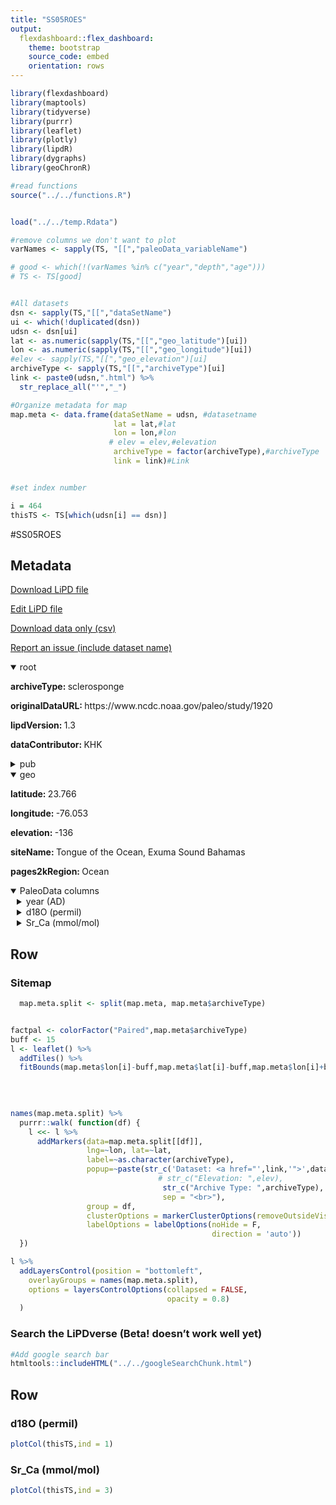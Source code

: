 ```yaml
---
title: "SS05ROES"
output: 
  flexdashboard::flex_dashboard:
    theme: bootstrap
    source_code: embed
    orientation: rows
---
```


```r
library(flexdashboard)
library(maptools)
library(tidyverse)
library(purrr)
library(leaflet)
library(plotly)
library(lipdR)
library(dygraphs)
library(geoChronR)

#read functions
source("../../functions.R")


load("../../temp.Rdata")

#remove columns we don't want to plot
varNames <- sapply(TS, "[[","paleoData_variableName")

# good <- which(!(varNames %in% c("year","depth","age")))
# TS <- TS[good]


#All datasets
dsn <- sapply(TS,"[[","dataSetName")
ui <- which(!duplicated(dsn))
udsn <- dsn[ui]
lat <- as.numeric(sapply(TS,"[[","geo_latitude")[ui])
lon <- as.numeric(sapply(TS,"[[","geo_longitude")[ui])
#elev <- sapply(TS,"[[","geo_elevation")[ui]
archiveType <- sapply(TS,"[[","archiveType")[ui]
link <- paste0(udsn,".html") %>% 
  str_replace_all("'","_")

#Organize metadata for map
map.meta <- data.frame(dataSetName = udsn, #datasetname
                       lat = lat,#lat
                       lon = lon,#lon
                      # elev = elev,#elevation
                       archiveType = factor(archiveType),#archiveType
                       link = link)#Link


#set index number

i = 464
thisTS <- TS[which(udsn[i] == dsn)]
```
#SS05ROES

Metadata {.sidebar}
-------------------------------------
[Download LiPD file](SS05ROES.lpd)
            

[Edit LiPD file](http://lipd.net/playground?source=http://lipdverse.org/iso2kv0_11_0/SS05ROES.lpd)
            

[Download data only (csv)](SS05ROES.csv)
            

[Report an issue (include dataset name)](https://github.com/nickmckay/LiPDverse/issues)

<details open style="margin-left: 0px">
<summary>root</summary>
<p style="margin-left: 0px"><strong>archiveType: </strong>sclerosponge
<p style="margin-left: 0px"><strong>originalDataURL: </strong>https://www.ncdc.noaa.gov/paleo/study/1920
<p style="margin-left: 0px"><strong>lipdVersion: </strong>1.3
<p style="margin-left: 0px"><strong>dataContributor: </strong>KHK
</details>
<details>
<summary>pub</summary>
<details style="margin-left: 10px">
<summary>pub1</summary>
<p style="margin-left: 10px"><strong>author: </strong>Rosenheim, Brad E.
<p style="margin-left: 10px"><strong>citeKey: </strong>rosenheim2005salinity
<p style="margin-left: 10px"><strong>journal: </strong>Geophys. Res. Lett.
<p style="margin-left: 10px"><strong>volume: </strong>32
<p style="margin-left: 10px"><strong>pubYear: </strong>NA
<p style="margin-left: 10px"><strong>title: </strong>Salinity change in the subtropical Atlantic: Secular increase and teleconnections to the North Atlantic Oscillation
<p style="margin-left: 10px"><strong>DOI: </strong>10.1029/2004GL021499
</details>
<details style="margin-left: 10px">
<summary>pub2</summary>
<p style="margin-left: 10px"><strong>author: </strong>Rosenheim, B.
<p style="margin-left: 10px"><strong>pubYear: </strong>NA
<p style="margin-left: 10px"><strong>title: </strong>Ocean2kHR-AtlanticBahamasExumaRosenheim2005
</details>
</details>
<details open style="margin-left: 0px">
<summary>geo</summary>
<p style="margin-left: 0px"><strong>latitude: </strong>23.766
<p style="margin-left: 0px"><strong>longitude: </strong>-76.053
<p style="margin-left: 0px"><strong>elevation: </strong>-136
<p style="margin-left: 0px"><strong>siteName: </strong>Tongue of the Ocean, Exuma Sound Bahamas
<p style="margin-left: 0px"><strong>pages2kRegion: </strong>Ocean
</details>
<details open>
<summary>PaleoData columns</summary>
<details style="margin-left: 10px">
<summary>year (AD)</summary>
<p style="margin-left: 10px"><strong>TSid: </strong>MAT2569a32240
<p style="margin-left: 10px"><strong>variableName: </strong>year
<p style="margin-left: 10px"><strong>units: </strong>AD
<p style="margin-left: 10px"><strong>description: </strong>Year AD
</details>
<details style="margin-left: 10px">
<summary>d18O (permil)</summary>
<p style="margin-left: 10px"><strong>TSid: </strong>Ocean2kHR_112
<p style="margin-left: 10px"><strong>variableName: </strong>d18O
<p style="margin-left: 10px"><strong>units: </strong>permil
<p style="margin-left: 10px"><strong>description: </strong>d18O of carbonate
<p style="margin-left: 10px"><strong>useInGlobalTemperatureAnalysis: </strong>TRUE
<details>
<summary>interpretation</summary>
<details style="margin-left: 20px">
<summary>1</summary>
<p style="margin-left: 20px"><strong>basis: </strong>we find secular salinity increases of 0.35 Â± 0.34 psu in Exuma Sound and 0.5 Â± 0.35 psu in TOTO that must happen coevally with the secular temperature increases to explain the discrepancies between Sr/Ca and d18Oaragonite linear temperature trends. It is evident from (4) that our reconstruction is sensitive to the gradient d18Osw/S (0.54 %psu1). Despite the significant cumulative residual error from equations (1)â€“(3) (auxiliary material), our data clearly identify salinity variation in the subsurface waters of both Exuma Sound and TOTO during the last 100 years.
<p style="margin-left: 20px"><strong>interpDirection: </strong>decrease
<p style="margin-left: 20px"><strong>scope: </strong>climate
<p style="margin-left: 20px"><strong>seasonality: </strong>1 2 3 4 5 6 7 8 9 10 11 12
<p style="margin-left: 20px"><strong>variable: </strong>temperature and salinity
<p style="margin-left: 20px"><strong>variableDetail: </strong>subsurface, 136 m
<p style="margin-left: 20px"><strong>direction: </strong>decrease
</details>
<details style="margin-left: 20px">
<summary>2</summary>
<p style="margin-left: 20px"><strong>basis: </strong>bohm 2000 10.1016/S0016-7037(99)00408-1
<p style="margin-left: 20px"><strong>coefficient: </strong>NA
<p style="margin-left: 20px"><strong>direction: </strong>negative
<p style="margin-left: 20px"><strong>equilibriumEvidence: </strong>mode of skeleton formation of Ceratoporella nicholsoni suggest that these sponges precipitate aragonite close to isotopic equilibrium (bohm, 2000).
<p style="margin-left: 20px"><strong>inferredMaterial: </strong>seawater
<p style="margin-left: 20px"><strong>integrationTime: </strong>1
<p style="margin-left: 20px"><strong>integrationTimeBasis: </strong>sclerosponges were dated using U/Th radiometric techniques and then analyzed using high resolution micromilling for oxygen isotope analysis via isotope ratio mass spectrometry and laser ablation sampling for Sr/Ca analysis via ICP-MS. Constant-growth age models constructed from U/Th dating indicate growth rates of 145 mmy1 for the Exuma sclerosponge and 172 mmy1 for the TOTO sclerosponge (auxiliary material1). The radiometric age model of the TOTO sclerosponge was tuned to annual Sr/ Ca variations after Swart et al. [2002], however because tuned age models and constant growth models are within 5% [Swart et al., 2002], the U/Th constant growth model was used for the Exuma sclerosponge.
<p style="margin-left: 20px"><strong>integrationTimeUncertainty: </strong>subannual samples averaged to annual for archived data
<p style="margin-left: 20px"><strong>integrationTimeUncertaintyType: </strong>U/Th dating and Sr/Ca for annual cycles to define chronology
<p style="margin-left: 20px"><strong>integrationTimeUnits: </strong>year
<p style="margin-left: 20px"><strong>mathematicalRelation: </strong>linear
<p style="margin-left: 20px"><strong>rank: </strong>1
<p style="margin-left: 20px"><strong>scope: </strong>isotope
<p style="margin-left: 20px"><strong>variable: </strong>T_water
<p style="margin-left: 20px"><strong>fraction: </strong>NA
</details>
<details style="margin-left: 20px">
<summary>3</summary>
<p style="margin-left: 20px"><strong>basis: </strong>Oxygen isotope values (d18O) are measured in %VPDB for aragonite and % SMOW for water. Ratios of Sr/Ca are measured in mmolmol1, temperature (T) is in C, and salinity (S) is in psu. Equation (3) is constructed from surface waters (<50 m) of the return flow of the N. Atlantic Gyre between 45N and 31N. During transport between these latitudes, this water mass begins adopting the properties of the SMW [Krauss, 1986; Ottens, 1991]. By combining and rearranging these equations to reconstruct the salinity record preserved in Bahamas sclerosponges,
<p style="margin-left: 20px"><strong>coefficient: </strong>NA
<p style="margin-left: 20px"><strong>direction: </strong>negative
<p style="margin-left: 20px"><strong>equilibriumEvidence: </strong>mode of skeleton formation of Ceratoporella nicholsoni suggest that these sponges precipitate aragonite close to isotopic equilibrium (bohm, 2000).
<p style="margin-left: 20px"><strong>inferredMaterial: </strong>seawater
<p style="margin-left: 20px"><strong>integrationTime: </strong>1
<p style="margin-left: 20px"><strong>integrationTimeBasis: </strong>sclerosponges were dated using U/Th radiometric techniques and then analyzed using high resolution micromilling for oxygen isotope analysis via isotope ratio mass spectrometry and laser ablation sampling for Sr/Ca analysis via ICP-MS. Constant-growth age models constructed from U/Th dating indicate growth rates of 145 mmy1 for the Exuma sclerosponge and 172 mmy1 for the TOTO sclerosponge (auxiliary material1). The radiometric age model of the TOTO sclerosponge was tuned to annual Sr/ Ca variations after Swart et al. [2002], however because tuned age models and constant growth models are within 5% [Swart et al., 2002], the U/Th constant growth model was used for the Exuma sclerosponge.
<p style="margin-left: 20px"><strong>integrationTimeUncertainty: </strong>subannual samples averaged to annual for archived data
<p style="margin-left: 20px"><strong>integrationTimeUncertaintyType: </strong>U/Th dating and Sr/Ca for annual cycles to define chronology
<p style="margin-left: 20px"><strong>integrationTimeUnits: </strong>year
<p style="margin-left: 20px"><strong>mathematicalRelation: </strong>linear
<p style="margin-left: 20px"><strong>rank: </strong>2
<p style="margin-left: 20px"><strong>scope: </strong>isotope
<p style="margin-left: 20px"><strong>variable: </strong>salinity_seawater
<p style="margin-left: 20px"><strong>fraction: </strong>NA
</details>
<details style="margin-left: 20px">
<summary>4</summary>
<p style="margin-left: 20px"><strong>coefficient: </strong>NA
<p style="margin-left: 20px"><strong>fraction: </strong>NA
<p style="margin-left: 20px"><strong>rank: </strong>NA
<p style="margin-left: 20px"><strong>scope: </strong>isotope
</details>
</details>
</details>
<details style="margin-left: 10px">
<summary>Sr_Ca (mmol/mol)</summary>
<p style="margin-left: 10px"><strong>TSid: </strong>Ocean2kHR_113
<p style="margin-left: 10px"><strong>variableName: </strong>Sr_Ca
<p style="margin-left: 10px"><strong>units: </strong>mmol/mol
<p style="margin-left: 10px"><strong>description: </strong>carbonate
<p style="margin-left: 10px"><strong>useInGlobalTemperatureAnalysis: </strong>TRUE
<details>
<summary>interpretation</summary>
<details style="margin-left: 20px">
<summary>1</summary>
<p style="margin-left: 20px"><strong>interpDirection: </strong>decrease
<p style="margin-left: 20px"><strong>scope: </strong>climate
<p style="margin-left: 20px"><strong>seasonality: </strong>1 2 3 4 5 6 7 8 9 10 11 12
<p style="margin-left: 20px"><strong>variable: </strong>temperature
<p style="margin-left: 20px"><strong>variableDetail: </strong>sea_surface
<p style="margin-left: 20px"><strong>direction: </strong>decrease
</details>
<details style="margin-left: 20px">
<summary>2</summary>
<p style="margin-left: 20px"><strong>inferredMaterial: </strong>seawater
<p style="margin-left: 20px"><strong>scope: </strong>isotope
<p style="margin-left: 20px"><strong>coefficient: </strong>NA
<p style="margin-left: 20px"><strong>fraction: </strong>NA
<p style="margin-left: 20px"><strong>rank: </strong>NA
</details>
<details style="margin-left: 20px">
<summary>3</summary>
<p style="margin-left: 20px"><strong>coefficient: </strong>NA
<p style="margin-left: 20px"><strong>fraction: </strong>NA
<p style="margin-left: 20px"><strong>rank: </strong>NA
<p style="margin-left: 20px"><strong>scope: </strong>isotope
</details>
<details style="margin-left: 20px">
<summary>4</summary>
<p style="margin-left: 20px"><strong>coefficient: </strong>NA
<p style="margin-left: 20px"><strong>fraction: </strong>NA
<p style="margin-left: 20px"><strong>rank: </strong>NA
<p style="margin-left: 20px"><strong>scope: </strong>isotope
</details>
</details>
</details>

Row {.tabset .tabset-fade}
-----------------------------------------------------------------------

### Sitemap

```r
  map.meta.split <- split(map.meta, map.meta$archiveType)


factpal <- colorFactor("Paired",map.meta$archiveType)
buff <- 15
l <- leaflet() %>% 
  addTiles() %>% 
  fitBounds(map.meta$lon[i]-buff,map.meta$lat[i]-buff,map.meta$lon[i]+buff,map.meta$lat[i]+buff)
  

  
  
names(map.meta.split) %>%
  purrr::walk( function(df) {
    l <<- l %>%
      addMarkers(data=map.meta.split[[df]],
                 lng=~lon, lat=~lat,
                 label=~as.character(archiveType),
                 popup=~paste(str_c('Dataset: <a href="',link,'">',dataSetName,'</a>'),
                                 # str_c("Elevation: ",elev),
                                  str_c("Archive Type: ",archiveType),
                                  sep = "<br>"),
                 group = df,
                 clusterOptions = markerClusterOptions(removeOutsideVisibleBounds = F),
                 labelOptions = labelOptions(noHide = F,
                                             direction = 'auto'))
  })

l %>%
  addLayersControl(position = "bottomleft",
    overlayGroups = names(map.meta.split),
    options = layersControlOptions(collapsed = FALSE,
                                   opacity = 0.8)
  )
```

### Search the LiPDverse (Beta! doesn't work well yet)
```r
#Add google search bar
htmltools::includeHTML("../../googleSearchChunk.html")
```


Row {.tabset .tabset-fade}
-----------------------------------------------------------------------

### d18O (permil)
```r
plotCol(thisTS,ind = 1)
```

### Sr_Ca (mmol/mol)
```r
plotCol(thisTS,ind = 3)
```
